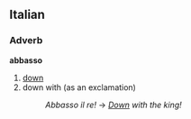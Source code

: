 ==Italian==
===Adverb===
'''abbasso'''
# [[down]]
# down with (as an exclamation)
#:''Abbasso il re!'' &rarr; ''[[Down]] with the king!''